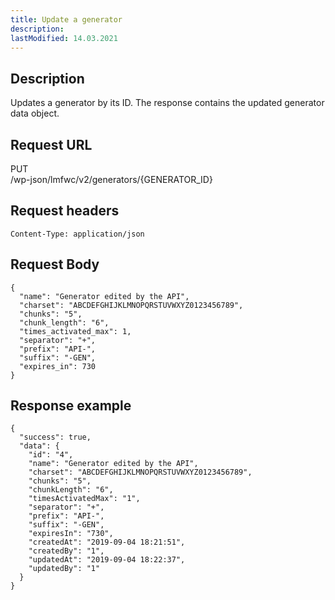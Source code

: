 ```yaml
---
title: Update a generator
description:
lastModified: 14.03.2021
---
```


## Description

Updates a generator by its ID. The response contains the updated generator data
object.

## Request URL

<div className={"doc-request-example"} style={{ marginBottom: '1em' }}>
  <div className={"method put"}>PUT</div>
  <div className={"url"}>/wp-json/lmfwc/v2/generators/<span className={"variable"}>&#123;GENERATOR_ID&#125;</span></div>
</div>

## Request headers

```
Content-Type: application/json
```

## Request Body

```
{
  "name": "Generator edited by the API",
  "charset": "ABCDEFGHIJKLMNOPQRSTUVWXYZ0123456789",
  "chunks": "5",
  "chunk_length": "6",
  "times_activated_max": 1,
  "separator": "+",
  "prefix": "API-",
  "suffix": "-GEN",
  "expires_in": 730
}
```

## Response example

```
{
  "success": true,
  "data": {
    "id": "4",
    "name": "Generator edited by the API",
    "charset": "ABCDEFGHIJKLMNOPQRSTUVWXYZ0123456789",
    "chunks": "5",
    "chunkLength": "6",
    "timesActivatedMax": "1",
    "separator": "+",
    "prefix": "API-",
    "suffix": "-GEN",
    "expiresIn": "730",
    "createdAt": "2019-09-04 18:21:51",
    "createdBy": "1",
    "updatedAt": "2019-09-04 18:22:37",
    "updatedBy": "1"
  }
}
```
